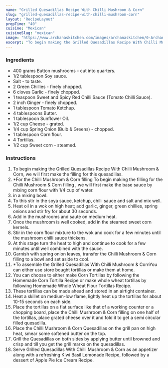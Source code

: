 ---
name: "Grilled Quesadillas Recipe With Chilli Mushroom & Corn"
slug: "grilled-quesadillas-recipe-with-chilli-mushroom-corn"
layout: 'RecipeLayout'
prepTime: "40"
cuisine: "Mexican"
cuisineSlug: "mexican"
image: "https://www.archanaskitchen.com/images/archanaskitchen/0-Archanas-Kitchen-Recipes/2018/Chilli_Mushroom_Corn_Capsicum_Quesadilla-3.jpg"
excerpt: "To begin making the Grilled Quesadillas Recipe With Chilli Mushroom  Corn,  we will first make the filling for this quesadillas"
---

### Ingredients

- 400 grams Button mushrooms - cut into quarters.
- 1/2 tablespoon Soy sauce.
- Salt - to taste.
- 2 Green Chillies - finely chopped.
- 6 cloves Garlic - finely chopped.
- 1 teaspoon Sweet and Spicy Red Chilli Sauce (Tomato Chilli Sauce).
- 2 inch Ginger - finely chopped.
- 1 tablespoon Tomato Ketchup.
- 4 tablespoons Butter.
- 1 tablespoon Sunflower Oil.
- 1/2 cup Cheese - grated.
- 1/4 cup Spring Onion (Bulb & Greens) - chopped.
- 1 tablespoon Corn flour.
- 4 Tortillas.
- 1/2 cup Sweet corn - steamed.

### Instructions

1. To begin making the Grilled Quesadillas Recipe With Chilli Mushroom & Corn,  we will first make the filling for this quesadillas.
1. *For the Chilli Mushroom & Corn filling To begin making the filling for the Chilli Mushroom & Corn filling , we will first make the base sauce by mixing corn flour with 1/4 cup of water.
1. in a mixing bowl.
1. To this stir in the soya sauce, ketchup, chilli sauce and salt and mix well.
1. Heat oil in a wok  on high heat; add garlic, ginger, green chillies, spring onions and stir fry for about 30 seconds.
1. Add in the mushrooms and saute on medium heat.
1. Once the mushroom is well cooked, add in the steamed sweet corn kernels.
1.  Stir in the corn flour mixture to the wok and cook for a few minutes until the mushroom chilli sauce thickens.
1. At this stage turn the heat to high and continue to cook for a few minutes until well combined with the sauce.
1. Garnish with spring onion leaves, transfer the Chilli Mushroom & Corn filling to a bowl and set aside to cool.
1.  *To assemble the Grilled Quesadillas With Chilli Mushroom & CornYou can either use store bought tortillas or make them at home.
1. You can choose to either make Corn Tortillas by following the Homemade Corn Tortilla Recipe or make whole wheat tortillas by following Homemade Whole Wheat Flour Tortillas Recipe.
1. These tortillas can be made ahead and stored in an airtight container.
1. Heat a skillet on medium-low flame, lightly heat up the tortillas for about 10-15 seconds on each side.
1. Place the tortillas on a flat surface like that of a working counter or a chopping board, place the Chilli Mushroom & Corn filling on one half of the tortillas, place grated cheese over it and fold it to get a semi circular filled quesadilla.
1. Place the Chilli Mushroom & Corn Quesadillas on the grill pan on high heat,  smear some softened butter on the top.
1. Grill the Quesadillas on both sides by applying butter until browned and crisp and till you get the grill marks on the quesadillas.
1. Serve Grilled Quesadillas With Chilli Mushroom & Corn as an appetizer along with a refreshing Kiwi Basil Lemonade Recipe, followed by a dessert of Apple Pie Ice Cream Recipe.
